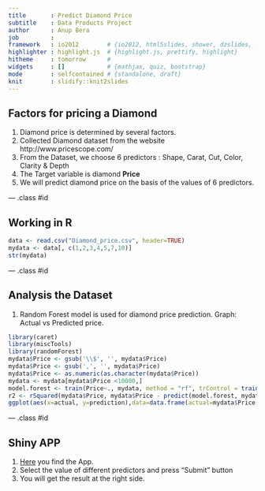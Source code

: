 ```yaml
---
title       : Predict Diamond Price 
subtitle    : Data Products Project 
author      : Anup Bera
job         : 
framework   : io2012        # {io2012, html5slides, shower, dzslides, ...}
highlighter : highlight.js  # {highlight.js, prettify, highlight}
hitheme     : tomorrow      # 
widgets     : []            # {mathjax, quiz, bootstrap}
mode        : selfcontained # {standalone, draft}
knit        : slidify::knit2slides
---
```


## Factors for pricing a Diamond     
      
1. Diamond price is determined by several factors.
2. Collected Diamond dataset from the website http://www.pricescope.com/ 
3. From the Dataset, we choose 6 predictors : Shape, Carat, Cut, Color, Clarity & Depth
4. The Target variable is diamond **Price**
5. We will predict diamond price on the basis of the values of 6 predictors.

--- .class #id 

## Working in R
```r
data <- read.csv("Diamond_price.csv", header=TRUE)   
mydata <- data[, c(1,2,3,4,5,7,10)]     
str(mydata)      
```

--- .class #id 

## Analysis the Dataset

1. Random Forest model is used for diamond price prediction. Graph: Actual vs Predicted price.
```r
library(caret)
library(miscTools)
library(randomForest)
mydata$Price <- gsub('\\$', '', mydata$Price)
mydata$Price <- gsub(',', '', mydata$Price)
mydata$Price <- as.numeric(as.character(mydata$Price))
mydata <- mydata[mydata$Price <10000,]
model.forest <- train(Price~., mydata, method = "rf", trControl = trainControl(method = "cv", number = 3))
r2 <- rSquared(mydata$Price, mydata$Price - predict(model.forest, mydata))
ggplot(aes(x=actual, y=prediction),data=data.frame(actual=mydata$Price, prediction=predict(model.forest, mydata)))+ geom_point() +geom_abline(color="red") +ggtitle(paste("RandomForest Regression in R r^2=", round(r2,2), sep=""))
```

--- .class #id 

## Shiny APP
    
     
1. [Here](https://anupb08.shinyapps.io/DataProducts) you find the App.
2. Select the value of different predictors and press "Submit" button
3. You will get the result at the right side.




